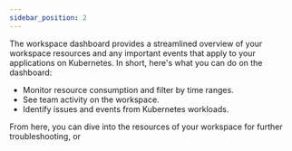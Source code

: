 ```yaml
---
sidebar_position: 2
---
```


The workspace dashboard provides a streamlined overview of your workspace resources and any important events that apply to your applications on Kubernetes. In short, here's what you can do on the dashboard:

- Monitor resource consumption and filter by time ranges.
- See team activity on the workspace.
- Identify issues and events from Kubernetes workloads.

From here, you can dive into the resources of your workspace for further troubleshooting, or 
